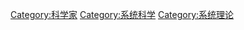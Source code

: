 {{Commonscat|Systems scientists}}

[[Category:科学家|Category:科学家]]
[[Category:系统科学|Category:系统科学]]
[[Category:系统理论|Category:系统理论]]